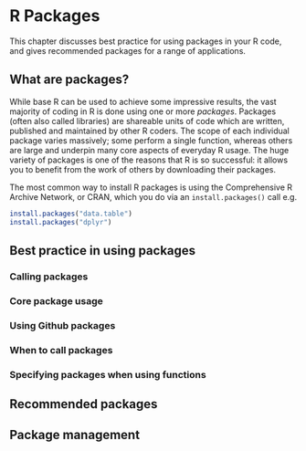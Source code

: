 # R Packages {#packages}

This chapter discusses best practice for using packages in your R code, and gives recommended packages for a range of applications.

## What are packages?

While base R can be used to achieve some impressive results, the vast majority of coding in R is done using one or more *packages*. Packages (often also called libraries) are shareable units of code which are written, published and maintained by other R coders. The scope of each individual package varies massively; some perform a single function, whereas others are large and underpin many core aspects of everyday R usage. The huge variety of packages is one of the reasons that R is so successful: it allows you to benefit from the work of others by downloading their packages.

The most common way to install R packages is using the Comprehensive R Archive Network, or CRAN, which you do via an `install.packages()` call e.g.

```r
install.packages("data.table")
install.packages("dplyr")
```


## Best practice in using packages

### Calling packages

### Core package usage

### Using Github packages

### When to call packages

### Specifying packages when using functions


## Recommended packages

## Package management

